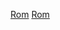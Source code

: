 {{EstcatCountryCentury|2|3|2|4|1|羅馬帝國|Roman Empire}}

[[Category:3世紀歐洲建立|Rom]]
[[Category:3世紀義大利建立|Rom]]